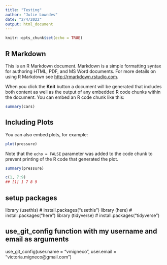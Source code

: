 ```yaml
---
title: "Testing"
author: "Julie Lowndes"
date: "2/4/2022"
output: html_document
---
```


```r
knitr::opts_chunk$set(echo = TRUE)
```

## R Markdown

This is an R Markdown document. Markdown is a simple formatting syntax for authoring HTML, PDF, and MS Word documents. For more details on using R Markdown see <http://rmarkdown.rstudio.com>.

When you click the **Knit** button a document will be generated that includes both content as well as the output of any embedded R code chunks within the document. You can embed an R code chunk like this:

```r
summary(cars)
```

## Including Plots

You can also embed plots, for example:

```r
plot(pressure)
```

Note that the `echo = FALSE` parameter was added to the code chunk to prevent printing of the R code that generated the plot.


```r
summary(pressure)
```


```r
c(1, 7:9)
## [1] 1 7 8 9
```

## setup packages
library (usethis) # install.packages("usethis")
library (here) # install.packages("here")
library (tidyverse) # install.packages("tidyverse")

## use_git_config function with my username and email as arguments
use_git_config(user.name = "vmigneco", user.email = "victoria.migneco@gmail.com")

